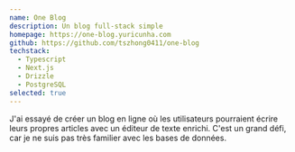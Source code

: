 ```yaml
---
name: One Blog
description: Un blog full-stack simple
homepage: https://one-blog.yuricunha.com
github: https://github.com/tszhong0411/one-blog
techstack:
  - Typescript
  - Next.js
  - Drizzle
  - PostgreSQL
selected: true
---
```


J'ai essayé de créer un blog en ligne où les utilisateurs pourraient écrire leurs propres articles avec un éditeur de texte enrichi. C'est un grand défi, car je ne suis pas très familier avec les bases de données.
